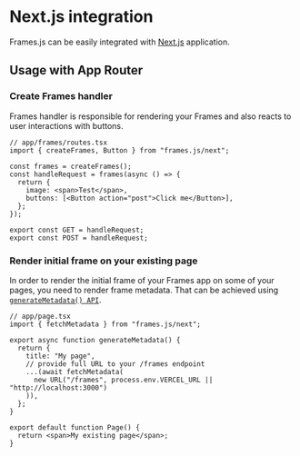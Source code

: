 # Next.js integration

Frames.js can be easily integrated with [Next.js](https://nextjs.org) application.

## Usage with App Router

### Create Frames handler

Frames handler is responsible for rendering your Frames and also reacts to user interactions with buttons.

```tsx
// app/frames/routes.tsx
import { createFrames, Button } from "frames.js/next";

const frames = createFrames();
const handleRequest = frames(async () => {
  return {
    image: <span>Test</span>,
    buttons: [<Button action="post">Click me</Button>],
  };
});

export const GET = handleRequest;
export const POST = handleRequest;
```

### Render initial frame on your existing page

In order to render the initial frame of your Frames app on some of your pages, you need to render frame metadata. That can be achieved using [`generateMetadata() API`](https://nextjs.org/docs/app/api-reference/functions/generate-metadata).

```tsx
// app/page.tsx
import { fetchMetadata } from "frames.js/next";

export async function generateMetadata() {
  return {
    title: "My page",
    // provide full URL to your /frames endpoint
    ...(await fetchMetadata(
      new URL("/frames", process.env.VERCEL_URL || "http://localhost:3000")
    )),
  };
}

export default function Page() {
  return <span>My existing page</span>;
}
```
